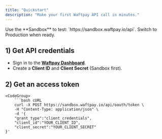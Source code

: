 ```yaml
---
title: "Quickstart"
description: "Make your first Waftpay API call in minutes."
---
```


<Info>
    Use the **Sandbox** to test: `https://sandbox.waftpay.io/api`. Switch to Production when ready.
</Info>

## 1) Get API credentials

- Sign in to the **[Waftpay Dashboard](https://dashboard.waftpay.io)**.
- Create a **Client ID** and **Client Secret** (Sandbox first).

## 2) Get an access token

    <CodeGroup>
        ```bash cURL
        curl -X POST https://sandbox.waftpay.io/api/oauth/token \
        -H "Content-Type: application/json" \
        -d '{
        "grant_type":"client_credentials",
        "client_id":"YOUR_CLIENT_ID",
        "client_secret":"YOUR_CLIENT_SECRET"
    }'
